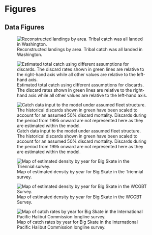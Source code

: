<!-- ====================================================================== -->
<!-- **************************             ******************************* --> 
<!-- **************************BEGIN FIGURES******************************* --> 
<!-- **************************             ******************************* -->
<!-- ====================================================================== -->
\newpage

# Figures

## Data Figures

<!-- ====================================================================== --> 
<!-- *********************INTRODUCTION FIGURES***************************** --> 
<!-- ====================================================================== --> 



<!-- ********************************************************************** --> 
<!-- *************************Data FIGURES********************************* --> 
<!-- ********************************************************************** -->


<!-- [H] to control floating -->

\begin{figure}[!h]
\begin{centering}
\includegraphics{r4ss/plots_mod1/data_plot.png}
\caption{Summary of data sources used in the `r mod1_label`.}\label{fig:data_plot}
\end{centering}
\end{figure}

\newpage

<!-- ![Summary of data sources used in the `r mod1_label`. \label{fig:data_plot}](r4ss/plots_mod1/data_plot.png) -->

\FloatBarrier

\newpage

<!-- [H] to control floating -->

\begin{figure}[!h]
\begin{centering}
\includegraphics{Figures/survey_hauls_map.png}
\caption{Map showing the distribution of Big Skate within the area covered by the West Coast Groundfish Bottom Trawl Survey aggregated over the years 2003--2018.}\label{fig:survey_hauls_map}
\end{centering}
\end{figure}

\newpage


<!-- ![Map showing the distribution of Big Skate within the area covered by the West Coast Groundfish Bottom Trawl Survey aggregated over the years 2003--2018. \label{fig:boundary_map}](Figures/survey_hauls_map.png) -->

\FloatBarrier

![Reconstructed landings by area. Tribal catch was all landed in Washington. \label{fig:catch_by_state}](Figures/catch_by_source.png)

![Estimated total catch using different assumptions for discards. The discard rates shown in green lines are relative to the right-hand axis while all other values are relative to the left-hand axis.\label{fig:discard_calculations}](Figures/discard_calculations.png)

![Catch data input to the model under assumed fleet structure. The historical discards shown in green have been scaled to account for an assumed 50% discard mortality. Discards during the period from 1995 onward are not represented here as they are estimated within the model. \label{fig:catch_input_plot}](r4ss/plots_mod1/catch2 landings stacked.png)




\FloatBarrier

<!-- ********************************************************************** -->
<!-- ****************Fleet xx Index FIGURES************************* -->
<!-- ********************************************************************** --> 

![Map of estimated density by year for Big Skate in the Triennial survey. \label{fig:VAST_Yearly_Dens_Triennial}](Figures/VAST_Yearly_Dens_Triennial.png)

![Map of estimated density by year for Big Skate in the WCGBT Survey. \label{fig:VAST_Yearly_Dens_Triennial}](Figures/VAST_Yearly_Dens_WCGBTS.png)

![Map of catch rates by year for Big Skate in the International Pacific Halibut Commission longline survey. \label{fig:IPHC_map}](Figures/IPHC_BigSkate_map.png)


\FloatBarrier


\FloatBarrier
<!-- ********************************************************************** -->
<!-- ***************Fleet xx index FIGURES*********************--> 
<!-- ********************************************************************** -->


\FloatBarrier


\FloatBarrier

<!-- ********************************************************************** -->
<!-- ***************Fleet xx index FIGURES********************--> 
<!-- ********************************************************************** -->





\FloatBarrier

<!-- ********************************************************************** -->
<!-- *************Recreational onboard observer FIGURES******************** --> 
<!-- ********************************************************************** -->







\FloatBarrier


